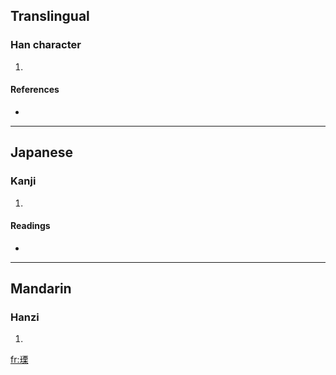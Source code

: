 ==Translingual==

===Han character===
{{Han char|rn=96|rad=玉|as=10|sn=14|four=1119<sub>4</sub>|canj=一土一田木 (MGMWD)}}

# {{defn|Han|sort=玉10}}

====References====
* {{Han ref|kx=0739.140|dkj=21162|dj=1149.190|hdz=21130.120|uh=746E|ud=29806|bh=E2D4|bd=58068}}

----

==Japanese==

===Kanji===
{{ja-kanji|grade=|rs=玉10}}

# {{defn|Japanese|sort=玉10}}

====Readings====
* {{ja-readings|on=[[りつ]] (ritsu), [[りち]] (richi)|kun=[[うつくしい]] (utsukushii)|nanori=}}

----

==Mandarin==

===Hanzi===
{{cmn-hanzi|pin=[[lì]] ([[li4]])|wg=li<sup>4</sup>}}

# {{defn|Mandarin|sort=玉10}}

[[fr:瑮]]